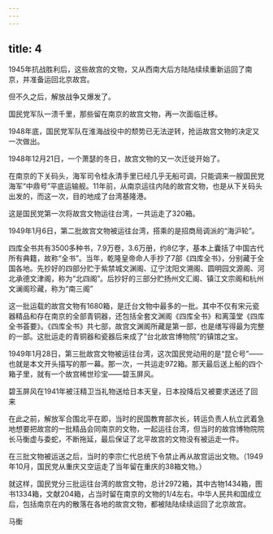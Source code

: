 ```yaml
---
---
---
```

title: 4
---



1945年抗战胜利后，这些故宫的文物，又从西南大后方陆陆续续重新运回了南京，并准备运回北京故宫。

但不久之后，解放战争又爆发了。

国民党军队一溃千里，那些留在南京的故宫文物，再一次面临迁移。

1948年底，国民党军队在淮海战役中的颓势已无法逆转，抢运故宫文物的决定又一次做出。

1948年12月21日，一个萧瑟的冬日，故宫文物的又一次迁徙开始了。

在南京的下关码头，海军司令桂永清手里已经几乎无船可调，只能调来一艘国民党海军“中鼎号”平底运输舰。11年前，从南京运往内陆的故宫文物，也是从下关码头出发的，而这一次，目的地成了台湾基隆港。

这是国民党第一次将故宫文物运往台湾，一共运走了320箱。

1949年1月6日，第二批故宫文物被运往台湾，搭乘的是招商局调派的“海沪轮”。

四库全书共有3500多种书，7.9万卷，3.6万册，约8亿字，基本上囊括了中国古代所有典籍，故称“全书”。当年，乾隆皇帝命人手抄了7部《四库全书》，分别藏于全国各地。先抄好的四部分贮于紫禁城文渊阁、辽宁沈阳文溯阁、圆明园文源阁、河北承德文津阁，称为“北四阁”。后抄好的三部分贮扬州文汇阁、镇江文宗阁和杭州文澜阁珍藏，称为“南三阁”



这一批运载的故宫文物有1680箱，是迁台文物中最多的一批。其中不仅有宋元瓷器精品和存在南京的全部青铜器，还包括全套文渊阁《四库全书》和离藻堂《四库全书荟要》。《四库全书》共七部，故宫文渊阁所藏是第一部，也是缮写得最为完整的一部。这批运走的青铜器和瓷器后来成了“台北故宫博物院”的镇馆之宝。

1949年1月28日，第三批故宫文物被运往台湾，这次国民党动用的是“昆仑号”——也就是本文开头描写的那一幕。那一次，一共运走972箱。那天最后送上船的四个箱子里，就有一个故宫稀世珍宝——碧玉屏风。

碧玉屏风在1941年被汪精卫当礼物送给日本天皇，日本投降后又被要求送还了回来



在此之前，解放军合围北平在即，当时的民国教育部次长，转运负责人杭立武着急地想要把故宫的一批精品会同南京的文物，一起运往台湾，但当时的故宫博物院院长马衡虚与委蛇，不断拖延，最后保证了北平故宫的文物没有被运走一件。

在三批文物被运送之后，当时的李宗仁代总统下令禁止再从故宫运出文物。（1949年10月，国民党从重庆又空运走了当年留在重庆的38箱文物。）

就这样，国民党分三批运往台湾的故宫文物，总计2972箱，其中古物1434箱，图书1334箱，文献204箱，占当时留在南京的文物的1/4左右。中华人民共和国成立后，包括南京在内的散落在各地的故宫文物，都被陆陆续续运回了北京故宫。

马衡